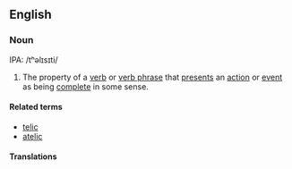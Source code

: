 ==English==
{{wikipedia}}

{{rfe}}
{{rfp|lang=en}}

===Noun===
{{en-noun|telicities}} IPA: /tʰəlɪsɪti/

# {{linguistics}} The property of a [[verb]] or [[verb phrase]] that [[present]]s an [[action]] or [[event]] as being [[complete]] in some sense.

====Related terms====
* [[telic]]
* [[atelic]]

====Translations====
{{trans-top|presenting an action or event as complete}}
{{trans-mid}}
{{trans-bottom}}
